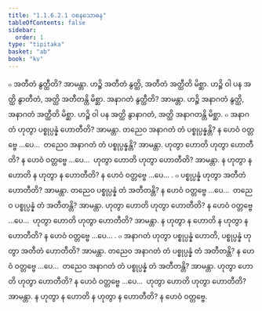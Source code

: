 ```yaml
---
title: "1.1.6.2.1 ဝစနသောဓန"
tableOfContents: false
sidebar:
  order: 1
type: "tipitaka"
basket: "ab"
book: "kv"
---
```



<DynamicBreadcrumb />

<Division number="288" book="kv" e="ch" v="32" p="102">

<Paragraph number="664" book="kv">
๐ အတီတံ နွတ္ထီတိ? အာမန္တာ. ဟဉ္စိ အတီတံ နွတ္ထိ, အတီတံ အတ္ထီတိ မိစ္ဆာ. ဟဉ္စိ ဝါ ပန အတ္ထိ နွာတီတံ, အတ္ထိ အတီတန္တိ မိစ္ဆာ. အနာဂတံ နွတ္ထီတိ? အာမန္တာ. ဟဉ္စိ အနာဂတံ နွတ္ထိ, အနာဂတံ အတ္ထီတိ မိစ္ဆာ. ဟဉ္စိ ဝါ ပန အတ္ထိ နွာနာဂတံ, အတ္ထိ အနာဂတန္တိ မိစ္ဆာ.
</Paragraph>

<Paragraph number="665" book="kv">
๐ အနာဂတံ ဟုတွာ ပစ္စုပ္ပန္နံ ဟောတီတိ? အာမန္တာ. တညေဝ အနာဂတံ တံ ပစ္စုပ္ပန္နန္တိ? န ဟေဝံ ဝတ္တဗ္ဗေ …ပေ…  တညေဝ အနာဂတံ တံ ပစ္စုပ္ပန္နန္တိ? အာမန္တာ. ဟုတွာ ဟောတိ ဟုတွာ ဟောတီတိ? န ဟေဝံ ဝတ္တဗ္ဗေ …ပေ…  ဟုတွာ ဟောတိ ဟုတွာ ဟောတီတိ? အာမန္တာ. န ဟုတွာ န ဟောတိ န ဟုတွာ န ဟောတီတိ? န ဟေဝံ ဝတ္တဗ္ဗေ …ပေ… .
</Paragraph>

<Paragraph number="666" book="kv">
๐ ပစ္စုပ္ပန္နံ ဟုတွာ အတီတံ ဟောတီတိ? အာမန္တာ. တညေဝ ပစ္စုပ္ပန္နံ တံ အတီတန္တိ? န ဟေဝံ ဝတ္တဗ္ဗေ …ပေ…  တညေဝ ပစ္စုပ္ပန္နံ တံ အတီတန္တိ? အာမန္တာ. ဟုတွာ ဟောတိ ဟုတွာ ဟောတီတိ? န ဟေဝံ ဝတ္တဗ္ဗေ …ပေ…  ဟုတွာ ဟောတိ ဟုတွာ ဟောတီတိ? အာမန္တာ. န ဟုတွာ န ဟောတိ န ဟုတွာ န ဟောတီတိ? န ဟေဝံ ဝတ္တဗ္ဗေ …ပေ… .
</Paragraph>

<Paragraph number="667" book="kv">
๐ အနာဂတံ ဟုတွာ ပစ္စုပ္ပန္နံ ဟောတိ, ပစ္စုပ္ပန္နံ ဟုတွာ အတီတံ ဟောတီတိ? အာမန္တာ. တညေဝ အနာဂတံ တံ ပစ္စုပ္ပန္နံ တံ အတီတန္တိ? န ဟေဝံ ဝတ္တဗ္ဗေ …ပေ…  တညေဝ အနာဂတံ တံ ပစ္စုပ္ပန္နံ တံ အတီတန္တိ? အာမန္တာ. ဟုတွာ ဟောတိ ဟုတွာ ဟောတီတိ? န ဟေဝံ ဝတ္တဗ္ဗေ …ပေ…  ဟုတွာ ဟောတိ ဟုတွာ ဟောတီတိ? အာမန္တာ. န ဟုတွာ န ဟောတိ န ဟုတွာ န ဟောတီတိ? န ဟေဝံ ဝတ္တဗ္ဗေ.
</Paragraph>
</Division>
